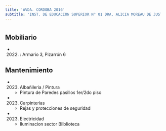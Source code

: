 ```yaml
---
title: 'AVDA. CORDOBA 2016'
subtitle: 'INST. DE EDUCACIÓN SUPERIOR N° 01 DRA. ALICIA MOREAU DE JUSTO - CENS N° 13'
---
```


#


## Mobiliario

*  (2022) : Armario 3, Pizarrón 6 





## Mantenimiento

*  (2023) Albañileria / Pintura 
    + Pintura de Paredes pasillos 1er/2do piso

*  (2023) Carpinterías 
    + Rejas y protecciones de seguridad

*  (2023) Electricidad 
    + Iluminacion sector Bilblioteca



